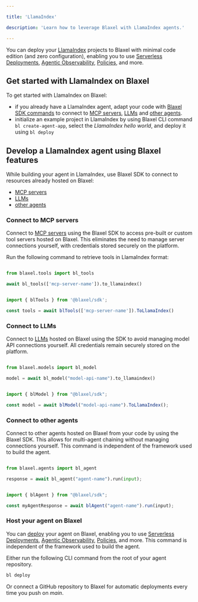```yaml
---

title: 'LlamaIndex'

description: 'Learn how to leverage Blaxel with LlamaIndex agents.'

---
```


You can deploy your [LlamaIndex](https://www.llamaindex.ai/) projects to Blaxel with minimal code edition (and zero configuration), enabling you to use [Serverless Deployments](../Models/Global-Inference-Network%2013847e47b1ea8199a2b3fa9c62f9e09e), [Agentic Observability](https://www.notion.so/Traces-18f47e47b1ea80e29594f9fd7e5a117e?pvs=21), [Policies](../Model-Governance/Policies), and more.

## Get started with LlamaIndex on Blaxel

To get started with LlamaIndex on Blaxel:

- if you already have a LlamaIndex agent, adapt your code with [Blaxel SDK commands](../Agents/Develop-an-agent%2015a47e47b1ea808fa98bdf4f8fde8fce) to connect to [MCP servers](../Functions/Overview%2015347e47b1ea8038813fef14c49dfd5e), [LLMs](../Models/Overview%2015347e47b1ea80f48cbcd345aafd924a) and [other agents](../Agents/Overview).
- initialize an example project in LlamaIndex by using Blaxel CLI command `bl create-agent-app`, select the *LlamaIndex hello world*, and deploy it using `bl deploy`

## Develop a LlamaIndex agent using Blaxel features

While building your agent in LlamaIndex, use Blaxel SDK to connect to resources already hosted on Blaxel:

- [MCP servers](../Functions/Overview)
- [LLMs](../Models/Overview)
- [other agents](../Agents/Overview)

### Connect to MCP servers

Connect to [MCP servers](../Functions/Overview) using the Blaxel SDK to access pre-built or custom tool servers hosted on Blaxel. This eliminates the need to manage server connections yourself, with credentials stored securely on the platform.

Run the following command to retrieve tools in LlamaIndex format:

<CodeGroup>

```python Python

from blaxel.tools import bl_tools

await bl_tools(['mcp-server-name']).to_llamaindex()

```

```typescript TypeScript

import { blTools } from '@blaxel/sdk';

const tools = await blTools(['mcp-server-name']).ToLlamaIndex()

```

</CodeGroup>

### Connect to LLMs

Connect to [LLMs](../Models/Overview) hosted on Blaxel using the SDK to avoid managing model API connections yourself. All credentials remain securely stored on the platform.

<CodeGroup>

```python Python

from blaxel.models import bl_model

model = await bl_model("model-api-name").to_llamaindex()

```

```typescript TypeScript

import { blModel } from "@blaxel/sdk";

const model = await blModel("model-api-name").ToLlamaIndex();

```

</CodeGroup>

### Connect to other agents

Connect to other agents hosted on Blaxel from your code by using the Blaxel SDK. This allows for multi-agent chaining without managing connections yourself. This command is independent of the framework used to build the agent.

<CodeGroup>

```python Python

from blaxel.agents import bl_agent

response = await bl_agent("agent-name").run(input);

```

```typescript TypeScript

import { blAgent } from "@blaxel/sdk";

const myAgentResponse = await blAgent("agent-name").run(input);

```

</CodeGroup>

### Host your agent on Blaxel

You can [deploy](../Agents/Deploy-an-agent%2018c47e47b1ea80658f94d9c463f5b493) your agent on Blaxel, enabling you to use [Serverless Deployments](../Models/Global-Inference-Network%2013847e47b1ea8199a2b3fa9c62f9e09e), [Agentic Observability](../Observability/Overview%201ab47e47b1ea80ca9331cc0a52906854), [Policies](../Model-Governance/Policies), and more. This command is independent of the framework used to build the agent.

Either run the following CLI command from the root of your agent repository.

```bash
bl deploy
```

Or connect a GitHub repository to Blaxel for automatic deployments every time you push on *main*.